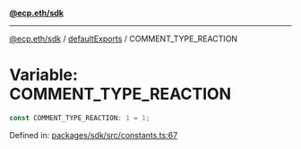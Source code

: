 [**@ecp.eth/sdk**](../../index.mdx)

***

[@ecp.eth/sdk](/sdk-reference/index.mdx) / [defaultExports](/sdk-reference/defaultExports/index.mdx) / COMMENT\_TYPE\_REACTION

# Variable: COMMENT\_TYPE\_REACTION

```ts
const COMMENT_TYPE_REACTION: 1 = 1;
```

Defined in: [packages/sdk/src/constants.ts:67](https://github.com/ecp-eth/comments-monorepo/blob/main/packages/sdk/src/constants.ts#L67)
